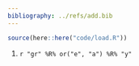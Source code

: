 ```yaml
---
bibliography: ../refs/add.bib
---
```


```r
source(here::here("code/load.R"))
```

1. `r "gr" %R% or("e", "a") %R% "y"`

